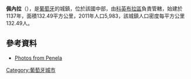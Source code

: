 {{Coord|40|2|N|8|23|W|display=title}}

'''佩內拉'''（{{lang-pt|Penela}}），是[[葡萄牙|葡萄牙]]的城鎮，位於該國中部，由[[科英布拉區|科英布拉區]]負責管轄，始建於1137年，面積132.49平方公里，2011年人口5,983，該城鎮人口密度每平方公里132.49人。

==參考資料==
* [http://www.flickr.com/photos/vitor107/sets/72057594055682191/ Photos from Penela] {{Wayback|url=http://www.flickr.com/photos/vitor107/sets/72057594055682191/ |date=20140331005614 }}

{{Portugal-geo-stub}}
[[Category:葡萄牙城市|Category:葡萄牙城市]]